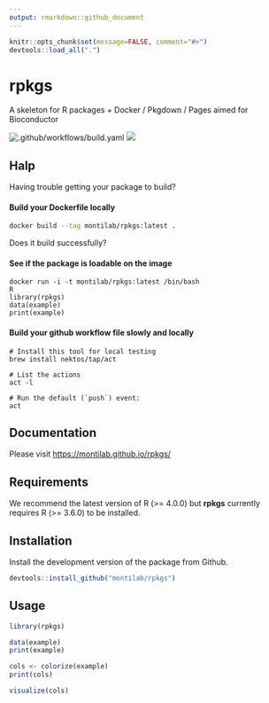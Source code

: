 ```yaml
---
output: rmarkdown::github_document
---
```


<!-- README.md is generated from README.Rmd. Please edit that file -->

```r
knitr::opts_chunk$set(message=FALSE, comment="#>")
devtools::load_all(".")
```

# rpkgs
A skeleton for R packages + Docker / Pkgdown / Pages aimed for Bioconductor

![.github/workflows/build.yaml](https://github.com/montilab/rpkgs/workflows/.github/workflows/build.yaml/badge.svg)
[![](https://img.shields.io/badge/lifecycle-maturing-4ba598.svg)](https://www.tidyverse.org/lifecycle/#maturing)

## Halp

Having trouble getting your package to build?

#### Build your Dockerfile locally

```bash
docker build --tag montilab/rpkgs:latest .
```

Does it build successfully?

#### See if the package is loadable on the image
```
docker run -i -t montilab/rpkgs:latest /bin/bash
R
library(rpkgs)
data(example)
print(example)
```

#### Build your github workflow file slowly and locally
```
# Install this tool for local testing
brew install nektos/tap/act

# List the actions
act -l

# Run the default (`push`) event:
act
```

## Documentation

Please visit <https://montilab.github.io/rpkgs/>

## Requirements

We recommend the latest version of R (\>= 4.0.0) but **rpkgs** currently requires R (\>= 3.6.0) to be installed.

## Installation

Install the development version of the package from Github.

``` r
devtools::install_github("montilab/rpkgs")
```

## Usage

```r
library(rpkgs)
```

```r
data(example)
print(example)
```

```r
cols <- colorize(example)
print(cols)
```

```r
visualize(cols)
```
